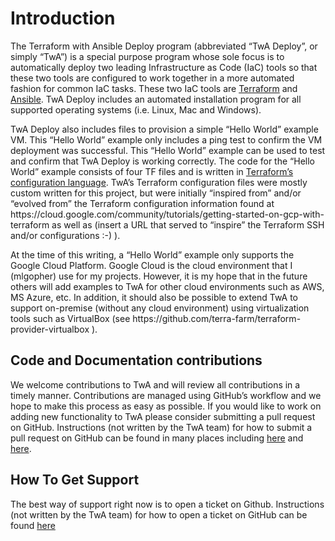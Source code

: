 # Introduction {#intro}

The Terraform with Ansible Deploy program (abbreviated "TwA Deploy", or simply "TwA") is a special purpose program whose sole focus is to automatically deploy two leading Infrastructure as Code (IaC) tools so that these two tools are configured to work together in a more automated fashion for common IaC tasks.  These two IaC tools are [Terraform](https://www.terraform.io/) and [Ansible](https://docs.ansible.com/ansible/latest/index.html).  TwA Deploy includes an automated installation program for all supported operating systems (i.e. Linux, Mac and Windows).  

TwA Deploy also includes files to provision a simple "Hello World" example VM.  This "Hello World" example only includes a ping test to confirm the VM deployment was successful.  This "Hello World" example can be used to test and confirm that TwA Deploy is working correctly.  The code for the "Hello World" example consists of four TF files and is written in [Terraform's configuration language](https://www.terraform.io/docs/configuration/).  TwA's Terraform configuration files were mostly custom written for this project, but were initially "inspired from" and/or "evolved from" the Terraform configuration information found at https://cloud.google.com/community/tutorials/getting-started-on-gcp-with-terraform as well as (insert a URL that served to "inspire" the Terraform SSH and/or configurations :-) ).  

At the time of this writing, a "Hello World" example only supports the Google Cloud Platform.  Google Cloud is the cloud environment that I (mlgopher) use for my projects.  However, it is my hope that in the future others will add examples to TwA for other cloud environments such as AWS, MS Azure, etc. In addition, it should also be possible to extend TwA to support on-premise (without any cloud environment) using virtualization tools such as VirtualBox (see https://github.com/terra-farm/terraform-provider-virtualbox ).  

## Code and Documentation contributions
We welcome contributions to TwA and will review all contributions in a timely manner. Contributions are managed using GitHub's workflow and we hope to make this process as easy as possible.  If you would like to work on adding new functionality to TwA please consider submitting a pull request on GitHub.  Instructions (not written by the TwA team) for how to submit a pull request on GitHub can be found in many places including [here](https://learn.sparkfun.com/tutorials/using-github-to-share-with-sparkfun/all#pull-requests) and [here](https://github.com/gorgonia/gorgonia/blob/master/CONTRIBUTING.md).

## How To Get Support
The best way of support right now is to open a ticket on Github.  Instructions (not written by the TwA team) for how to open a ticket on GitHub can be found [here](https://help.github.com/articles/creating-an-issue/)

